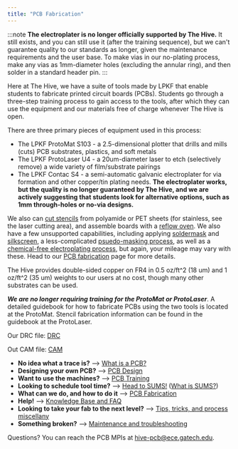 ```yaml
---
title: "PCB Fabrication"
---
```



:::note
**The electroplater is no longer officially supported by The Hive.** It still exists, and you can still use it (after the training sequence), but we can't guarantee quality to our standards as longer, given the maintenance requirements and the user base. To make vias in our no-plating process, make any vias as 1mm-diameter holes (excluding the annular ring), and then solder in a standard header pin. 
:::

Here at The Hive, we have a suite of tools made by LPKF that enable students to fabricate printed circuit boards (PCBs). Students go through a three-step training process to gain access to the tools, after which they can use the equipment and our materials free of charge whenever The Hive is open.

There are three primary pieces of equipment used in this process:

- The LPKF ProtoMat S103 - a 2.5-dimensional plotter that drills and mills (cuts) PCB substrates, plastics, and soft metals
- The LPKF ProtoLaser U4 - a 20um-diameter laser to etch (selectively remove) a wide variety of film/substrate pairings
- The LPKF Contac S4 - a semi-automatic galvanic electroplater for via formation and other copper/tin plating needs. **The electroplater works, but the quality is no longer guaranteed by The Hive, and we are actively suggesting that students look for alternative options, such as 1mm through-holes or no-via designs.**

We also can [cut stencils](https://wiki.hive.ece.gatech.edu/doku.php?id=process_stencils) from polyamide or PET sheets (for stainless, see the laser cutting area), and assemble boards with a [reflow oven](https://wiki.hive.ece.gatech.edu/doku.php?id=process_reflowoven). We also have a few unsupported capabilities, including applying [soldermask](https://www.lpkfusa.com/datasheets/prototyping/promask.pdf) and [silkscreen](https://www.lpkfusa.com/datasheets/prototyping/prolegend.pdf), a less-complicated [psuedo-masking process](https://wiki.hive.ece.gatech.edu/doku.php?id=process_kaptonmask), as well as a [chemical-free electroplating process](https://www.lpkfusa.com/datasheets/prototyping/ProConduct_Specs.pdf), but again, your mileage may vary with these. Head to our [PCB fabrication](https://wiki.hive.ece.gatech.edu/doku.php?id=pcb-fab) page for more details.

The Hive provides double-sided copper on FR4 in 0.5 oz/ft^2 (18 um) and 1 oz/ft^2 (35 um) weights to our users at no cost, though many other substrates can be used.

***We are no longer requiring training for the ProtoMat or ProtoLaser***. A detailed guidebook for how to fabricate PCBs using the two tools is located at the ProtoMat. Stencil fabrication information can be found in the guidebook at the ProtoLaser.

Our DRC file: [DRC](https://drive.google.com/open?id=1YITdTXkcW3ROWZprw-xxPsB8okc73yqF)

Out CAM file: [CAM](https://drive.google.com/open?id=1WzzpPwXMDUg5DD4iUzenZINrzRG0kSn4)

- **No idea what a trace is?** –> [What is a PCB?](https://wiki.hive.ece.gatech.edu/doku.php?id=pcb-basics)
- **Designing your own PCB?** –> [PCB Design](https://wiki.hive.ece.gatech.edu/doku.php?id=pcb-design)
- **Want to use the machines?** –> [PCB Training](https://wiki.hive.ece.gatech.edu/doku.php?id=pcb-training)
- **Looking to schedule tool time?** –> [Head to SUMS!](http://www.sums.gatech.edu/) ([What is SUMS?](https://gtvault.sharepoint.com/:w:/s/HiveMakerspace/ETGfA3m7Q3tCmtG0XVgAHG0Bz3-84vabxqlTRuF5spUmQw?e=q999Yt))
- **What can we do, and how to do it** –> [PCB Fabrication](https://wiki.hive.ece.gatech.edu/doku.php?id=pcb-fab)
- **Help!** –> [Knowledge Base and FAQ](https://wiki.hive.ece.gatech.edu/doku.php?id=pcb-help)
- **Looking to take your fab to the next level?** –> [Tips, tricks, and process miscellany](https://wiki.hive.ece.gatech.edu/doku.php?id=pcb-tips)
- **Something broken?** –> [Maintenance and troubleshooting](https://wiki.hive.ece.gatech.edu/doku.php?id=pcb-maintenance)

Questions? You can reach the PCB MPIs at [hive-pcb@ece.gatech.edu](mailto:hive-pcb@ece.gatech.edu). 
